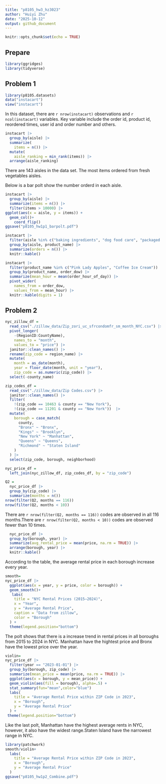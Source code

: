 ```yaml
---
title: "p8105_hw3_hz3023"
author: "Huiyi Zhu"
date: "2025-10-12"
output: github_document
---
```


```r
knitr::opts_chunk$set(echo = TRUE)
```

## Prepare
```r
library(ggridges)
library(tidyverse)
```

## Problem 1
```r

library(p8105.datasets)
data("instacart")
view("instacart") 
```
In this dataset, there are `r nrow(instacart)` observations and `r ncol(instacart)` variables. Key variable include the order id, product id, reordered times, user id and order number and others.

```r
instacart |>
  group_by(aisle) |>
  summarize(
    items = n()) |>
  mutate(
    aisle_ranking = min_rank(items)) |> 
  arrange(aisle_ranking)
```
There are 143 aisles in the data set. The most items ordered from fresh vegetables aisles.

Below is a bar polt show the number orderd in each aisle.
```r
instacart |>
  group_by(aisle) |>
  summarize(items = n()) |>
  filter(items > 10000) |>
ggplot(aes(x = aisle, y = items)) +
  geom_col()+
    coord_flip()
ggsave("p8105_hw1p1_barpolt.pdf")
```

```r
instacart |>
  filter(aisle %in% c("baking ingredients", "dog food care", "packaged vegetables fruits")) |>
  group_by(aisle, product_name) |>
  summarize(orders = n()) |> 
  knitr::kable()
```

```r
instacart |>
  filter(product_name %in% c("Pink Lady Apples", "Coffee Ice Cream")) |>
  group_by(product_name, order_dow) |>
  summarize(mean_hour = mean(order_hour_of_day)) |>
  pivot_wider(
    names_from = order_dow,
    values_from = mean_hour) |>
  knitr::kable(digits = 1)
```

## Problem 2
```r
nyc_zillow_df = 
  read_csv("./zillow_data/Zip_zori_uc_sfrcondomfr_sm_month_NYC.csv") |> 
  pivot_longer(
    -(RegionID:CountyName),
    names_to = "month",
    values_to = "price") |> 
  janitor::clean_names() |> 
  rename(zip_code = region_name) |> 
  mutate(
    month = as_date(month),
    year = floor_date(month, unit = "year"),
    zip_code = as.numeric(zip_code)) |> 
  select(-county_name)

zip_codes_df = 
  read_csv("./zillow_data/Zip Codes.csv") |> 
  janitor::clean_names() |> 
  filter(
    !(zip_code == 10463 & county == "New York"),
    !(zip_code == 11201 & county == "New York"))  |> 
  mutate(
    borough = case_match(
      county,
      "Bronx" ~ "Bronx",
      "Kings" ~ "Brooklyn",
      "New York" ~ "Manhattan",
      "Queens" ~ "Queens",
      "Richmond" ~ "Staten Island"
    )
  ) |> 
  select(zip_code, borough, neighborhood)

nyc_price_df = 
  left_join(nyc_zillow_df, zip_codes_df, by = "zip_code")
```

```r
Q2 = 
  nyc_price_df |> 
  group_by(zip_code) |> 
  summarize(months = n())
nrow(filter(Q2, months == 116))
nrow(filter(Q2, months < 10))
```
There are `r nrow(filter(Q2, months == 116))` codes are observed in all 116 months.There are `r nrow(filter(Q2, months < 10))` codes are observed fewer than 10 times.

```r
  nyc_price_df |>
  group_by(borough, year) |>
  summarize(avg_rental_price = mean(price, na.rm = TRUE)) |>
  arrange(borough, year) |> 
  knitr::kable()
```
According to the table, the average rental price in each borough increase every year.

```r
smooth=
nyc_price_df |>
  ggplot(aes(x = year, y = price, color = borough)) +
  geom_smooth()+
   labs(
    title = "NYC Rental Prices (2015–2024)",
    x = "Year",
    y = "Average Rental Price",
    caption = "Data from zillow",
    color = "Borough"
  ) +
  theme(legend.position="bottom")

```
The polt shows that there is a increase trend in rental prices in all boroughs from 2015 to 2024 in NYC. Manhattan have the hightest price and Bronx have the lowest price over the year.

```r
violin=
nyc_price_df |>
  filter(year == "2023-01-01") |>
  group_by(borough, zip_code) |>
  summarize(mean_price = mean(price, na.rm = TRUE)) |>
  ggplot(aes(x = borough, y = mean_price)) +
  geom_violin(aes(fill = borough), alpha=.5) +
  stat_summary(fun="mean",color="blue")
  labs(
    title = "Average Rental Price within ZIP Code in 2023",
    x = "Borough",
    y = "Average Rental Price"
  ) +
 theme(legend.position="bottom")

```
Like the last polt, Manhattan have the highest average rents in NYC, however, it also have the widest range.Staten Island have the narrowest range in NYC.

```r
library(patchwork)
smooth/violin+
  labs(
    title = "Average Rental Price within ZIP Code in 2023",
    x = "Borough",
    y = "Average Rental Price"
  )
ggsave("p8105_hw1p2_Combine.pdf")
```


